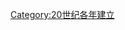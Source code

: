 {{estcat|197|6|1969|1980}}
{{Commons cat|1976 establishments}}
[[Category:20世纪各年建立|Category:20世纪各年建立]]